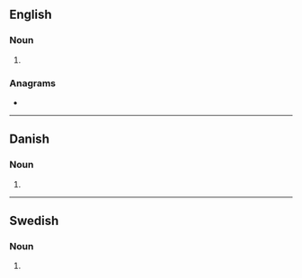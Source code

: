 ==English==

===Noun===
{{head|en|noun plural form}}

# {{plural of|semester|lang=en}}

===Anagrams===
* {{anagrams|en|a=eeemrssst|semestres}}

----

==Danish==

===Noun===
{{head|da|noun form|g=n}}

# {{inflection of|da|semester||indef|gen|s}}

----

==Swedish==

===Noun===
{{head|sv|noun form}}

# {{sv-noun-form-indef-gen|semester}}